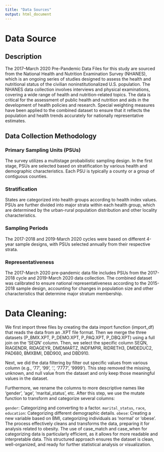 ```yaml
---
title: "Data Sources"
output: html_document
---
```



# Data Source
## Description
The 2017–March 2020 Pre-Pandemic Data Files for this study are sourced from the National Health and Nutrition Examination Survey (NHANES), which is an ongoing series of studies designed to assess the health and nutritional status of the civilian noninstitutionalized U.S. population. The NHANES data collection involves interviews and physical examinations, covering a wide range of health and nutrition-related topics. The data is critical for the assessment of public health and nutrition and aids in the development of health policies and research. Special weighting measures have been applied to the combined dataset to ensure that it reflects the population and health trends accurately for nationally representative estimates.

## Data Collection Methodology
### Primary Sampling Units (PSUs)
The survey utilizes a multistage probabilistic sampling design. In the first stage, PSUs are selected based on stratification by various health and demographic characteristics. Each PSU is typically a county or a group of contiguous counties.

### Stratification
States are categorized into health groups according to health index values. PSUs are further divided into major strata within each health group, which are determined by the urban-rural population distribution and other locality characteristics.

### Sampling Periods
The 2017-2018 and 2019-March 2020 cycles were based on different 4-year sample designs, with PSUs selected annually from their respective strata.

### Representativeness
The 2017-March 2020 pre-pandemic data file includes PSUs from the 2017-2018 cycle and 2019-March 2020 data collection. The combined dataset was calibrated to ensure national representativeness according to the 2015-2018 sample design, accounting for changes in population size and other characteristics that determine major stratum membership.

# Data Cleaning:
We first import three files by creating the data import function (import_df) that reads the data from an .XPT file format. Then we merge the three datasets (P_BMX.XPT, P_DEMO.XPT, P_PAQ.XPT, P_DBQ.XPT) using a full join on the ‘SEQN’ column. Then, we select the specific column SEQN, RIAGENDR, RIDAGEYR, DMDMARTZ, INDFMPIR, RIDRETH3, DMDEDUC2, PAD680, BMXBMI, DBD900, and DBD910.

Next, we did the data filtering by filter out specific values from various column (e.g., '77', '99', '.', '7777', '9999'). This step removed the missing, unknown, and null value from the dataset and only keep those meaningful values in the dataset.

Furthermore, we rename the columns to more descriptive names like 'gender', 'age', 'marital_status', etc. After this step, we use the mutate function to transform and categorize several columns:

`gender`: Categorizing and converting to a factor.
`marital_status`, `race`, `education`: Categorizing different demographic details.
`obese`: Creating a new variable based on BMI, categorizing individuals as 'normal' or 'obese'.
The process effectively cleans and transforms the data, preparing it for analysis related to obesity. The use of case_match and case_when for categorizing data is particularly efficient, as it allows for more readable and interpretable data. This structured approach ensures the dataset is clean, well-organized, and ready for further statistical analysis or visualization.
